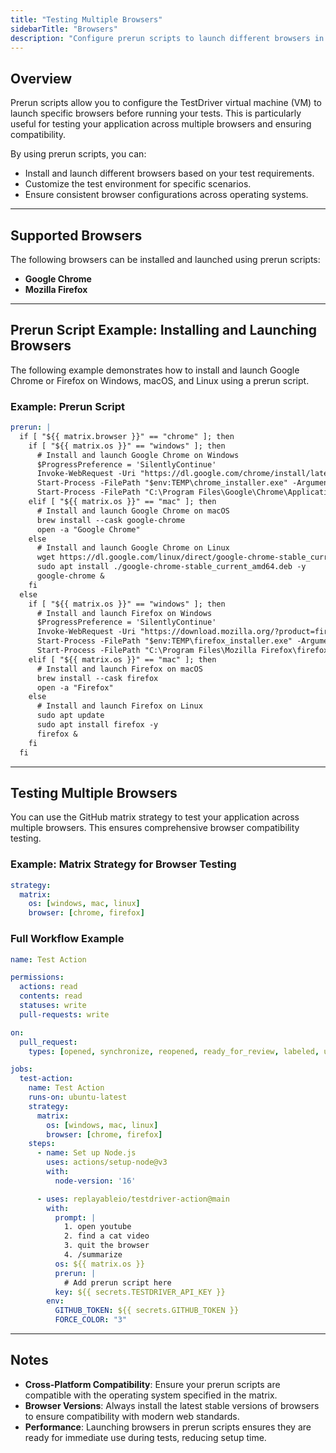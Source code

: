 ```yaml
---
title: "Testing Multiple Browsers"
sidebarTitle: "Browsers"
description: "Configure prerun scripts to launch different browsers in TestDriver."
---
```


## Overview
Prerun scripts allow you to configure the TestDriver virtual machine (VM) to launch specific browsers before running your tests. This is particularly useful for testing your application across multiple browsers and ensuring compatibility.

By using prerun scripts, you can:
- Install and launch different browsers based on your test requirements.
- Customize the test environment for specific scenarios.
- Ensure consistent browser configurations across operating systems.

---

## Supported Browsers
The following browsers can be installed and launched using prerun scripts:
- **Google Chrome**
- **Mozilla Firefox**

---

## Prerun Script Example: Installing and Launching Browsers
The following example demonstrates how to install and launch Google Chrome or Firefox on Windows, macOS, and Linux using a prerun script.

### Example: Prerun Script
```yaml
prerun: |
  if [ "${{ matrix.browser }}" == "chrome" ]; then
    if [ "${{ matrix.os }}" == "windows" ]; then
      # Install and launch Google Chrome on Windows
      $ProgressPreference = 'SilentlyContinue'
      Invoke-WebRequest -Uri "https://dl.google.com/chrome/install/latest/chrome_installer.exe" -OutFile "$env:TEMP\chrome_installer.exe"
      Start-Process -FilePath "$env:TEMP\chrome_installer.exe" -ArgumentList "/silent", "/install" -Wait
      Start-Process -FilePath "C:\Program Files\Google\Chrome\Application\chrome.exe"
    elif [ "${{ matrix.os }}" == "mac" ]; then
      # Install and launch Google Chrome on macOS
      brew install --cask google-chrome
      open -a "Google Chrome"
    else
      # Install and launch Google Chrome on Linux
      wget https://dl.google.com/linux/direct/google-chrome-stable_current_amd64.deb
      sudo apt install ./google-chrome-stable_current_amd64.deb -y
      google-chrome &
    fi
  else
    if [ "${{ matrix.os }}" == "windows" ]; then
      # Install and launch Firefox on Windows
      $ProgressPreference = 'SilentlyContinue'
      Invoke-WebRequest -Uri "https://download.mozilla.org/?product=firefox-latest&os=win64&lang=en-US" -OutFile "$env:TEMP\firefox_installer.exe"
      Start-Process -FilePath "$env:TEMP\firefox_installer.exe" -ArgumentList "/S" -Wait
      Start-Process -FilePath "C:\Program Files\Mozilla Firefox\firefox.exe"
    elif [ "${{ matrix.os }}" == "mac" ]; then
      # Install and launch Firefox on macOS
      brew install --cask firefox
      open -a "Firefox"
    else
      # Install and launch Firefox on Linux
      sudo apt update
      sudo apt install firefox -y
      firefox &
    fi
  fi
```

---

## Testing Multiple Browsers
You can use the GitHub matrix strategy to test your application across multiple browsers. This ensures comprehensive browser compatibility testing.

### Example: Matrix Strategy for Browser Testing
```yaml
strategy:
  matrix:
    os: [windows, mac, linux]
    browser: [chrome, firefox]
```

### Full Workflow Example
```yaml
name: Test Action

permissions:
  actions: read
  contents: read
  statuses: write
  pull-requests: write

on:
  pull_request:
    types: [opened, synchronize, reopened, ready_for_review, labeled, unlabeled]

jobs:
  test-action:
    name: Test Action
    runs-on: ubuntu-latest
    strategy:
      matrix:
        os: [windows, mac, linux]
        browser: [chrome, firefox]
    steps:
      - name: Set up Node.js
        uses: actions/setup-node@v3
        with:
          node-version: '16'

      - uses: replayableio/testdriver-action@main
        with:
          prompt: |
            1. open youtube
            2. find a cat video
            3. quit the browser
            4. /summarize
          os: ${{ matrix.os }}
          prerun: |
            # Add prerun script here
          key: ${{ secrets.TESTDRIVER_API_KEY }}
        env:
          GITHUB_TOKEN: ${{ secrets.GITHUB_TOKEN }}
          FORCE_COLOR: "3"
```

---

## Notes
- **Cross-Platform Compatibility**: Ensure your prerun scripts are compatible with the operating system specified in the matrix.
- **Browser Versions**: Always install the latest stable versions of browsers to ensure compatibility with modern web standards.
- **Performance**: Launching browsers in prerun scripts ensures they are ready for immediate use during tests, reducing setup time.
